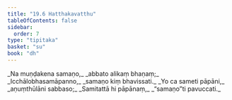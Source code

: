 ```yaml
---
title: "19.6 Hatthakavatthu"
tableOfContents: false
sidebar:
  order: 7
type: "tipitaka"
basket: "su"
book: "dh"
---
```



<DynamicBreadcrumb />

<Division number="264" book="dh" bookNo="18" page="51">

<Paragraph number="285" type="verses" book="dh">
_Na muṇḍakena samaṇo,_  
_abbato alikaṃ bhaṇaṃ;_  
_Icchālobhasamāpanno,_  
_samaṇo kiṃ bhavissati._  

</Paragraph>

</Division>
<Division number="265" book="dh" bookNo="18" page="51">

<Paragraph number="286" type="verses" book="dh">
_Yo ca sameti pāpāni,_  
_aṇuṃthūlāni sabbaso;_  
_Samitattā hi pāpānaṃ,_  
_“samaṇo”ti pavuccati._
</Paragraph>
</Division>